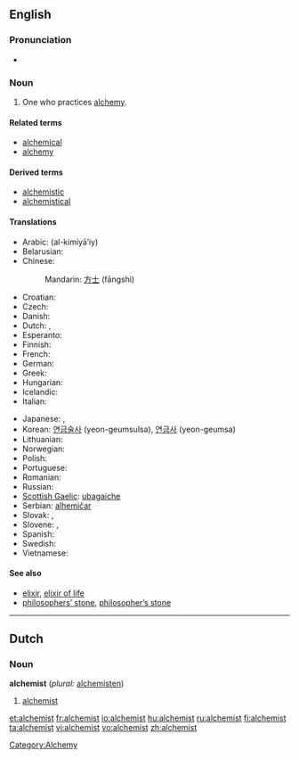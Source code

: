 ==English==

===Pronunciation===
*{{audio|en-us-alchemist.ogg|Audio (US)}}

===Noun===
{{en-noun}}

# One who practices [[alchemy]].

====Related terms====
*[[alchemical]]
*[[alchemy]]

====Derived terms====
*[[alchemistic]]
*[[alchemistical]]

====Translations====
{{trans-top|one who practices alchemy}}
* Arabic: {{Arab|[[الكيميائي]]}} (al-kimiyā’iy) {{m}}
* Belarusian: {{t|be|альхімік|m|sc=Cyrl|xs=Belarusian}}
* Chinese: 
*: Mandarin: [[方士]] (fāngshì)
* Croatian: {{t-|hr|alkemičar|m}}
* Czech: {{t-|cs|alchymista|m}}
* Danish: {{t-|da|alkymist|c}}
* Dutch: {{t-|nl|alchemist|c}}, {{t|nl|alchimist|c}}
* Esperanto: {{t|eo|alĥemiisto|xs=Esperanto}}
* Finnish: {{t+|fi|alkemisti}}
* French: {{t+|fr|alchimiste|m}}
* German: {{t+|de|Alchemist|m}}
* Greek: {{t+|el|αλχημιστής|m|sc=Grek}}
* Hungarian: {{t+|hu|alkimista}}
* Icelandic: {{t-|is|gullgerðarmaður|m}}
* Italian: {{t-|it|alchimista|m}}
{{trans-mid}}
* Japanese: {{t-|ja|錬金術師|tr=れんきんじゅつし, renkinjutsushi|sc=Jpan}}, {{t|ja|アルケミスト|tr=arukemisuto|sc=Jpan}}
* Korean: [[연금술사 ]] (yeon-geumsulsa), [[연금사]] (yeon-geumsa)
* Lithuanian: {{t|lt|alchemikas|xs=Lithuanian}} {{g|Lithuanian}}
* Norwegian: {{t+|no|alkymist|c}}
* Polish: {{t|pl|alchemik|m}}
* Portuguese: {{t-|pt|alquimista|m}}
* Romanian: {{t|ro|alchimist|m}}
* Russian: {{t+|ru|алхимик|m|tr=alxímik|sc=Cyrl}}
* [[Scottish Gaelic]]: [[ubagaiche]] {{m}}
* Serbian: [[alhemičar]] {{m}}
* Slovak: {{t-|sk|alchymista|m}}, {{t|sk|alchymistka|f}}
* Slovene: {{t|sl|alkimist|m}}, {{t|sl|alkimistka|f}}
* Spanish: {{t+|es|alquimista|m}}
* Swedish: {{t-|sv|alkemist|c}}
* Vietnamese: {{t|vi|nhà giả kim|xs=Vietnamese}}
{{trans-bottom}}

====See also====
*[[elixir]], [[elixir of life]]
*[[philosophers' stone|philosophers’ stone]], [[philosopher's stone|philosopher’s stone]]

----

==Dutch==

===Noun===
'''alchemist''' {{c}} (''plural:'' [[alchemisten]])

# [[#English|alchemist]]

[[Category:Alchemy]]

[[et:alchemist]]
[[fr:alchemist]]
[[io:alchemist]]
[[hu:alchemist]]
[[ru:alchemist]]
[[fi:alchemist]]
[[ta:alchemist]]
[[vi:alchemist]]
[[vo:alchemist]]
[[zh:alchemist]]